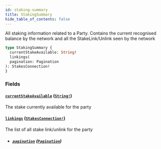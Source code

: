 ```yaml
---
id: staking-summary
title: StakingSummary
hide_table_of_contents: false
---
```



All staking information related to a Party.
Contains the current recognised balance by the network and
all the StakeLink/Unlink seen by the network

```graphql
type StakingSummary {
  currentStakeAvailable: String!
  linkings(
  pagination: Pagination
): StakesConnection!
}
```


### Fields

#### [`currentStakeAvailable`](#) ([`String!`](/docs/testnet/graphql/scalars/string))

The stake currently available for the party


#### [`linkings`](#) ([`StakesConnection!`](/docs/testnet/graphql/objects/stakes-connection))

The list of all stake link/unlink for the party
- ##### [`pagination`](#) ([`Pagination`](/docs/testnet/graphql/inputs/pagination))







